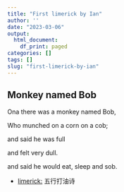 ```yaml
---
title: "First limerick by Ian"
author: ''
date: "2023-03-06"
output:
  html_document:
    df_print: paged
categories: []
tags: []
slug: "first-limerick-by-ian"
---
```


## Monkey named Bob

Ona there was a monkey named Bob,

Who munched on a corn on a cob;

and said he was full

and felt very dull.

and said he would eat, sleep and sob.


- [limerick:](https://en.wikipedia.org/wiki/Limerick_(poetry)) 五行打油诗 